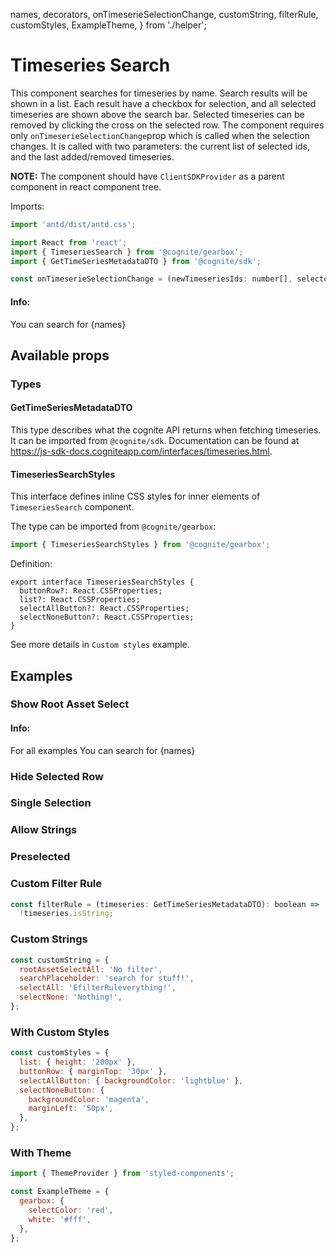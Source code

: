   names,
  decorators,
  onTimeserieSelectionChange,
  customString,
  filterRule,
  customStyles,
  ExampleTheme,
} from './helper';


<Meta title="Time Series|TimeseriesSearch" decorators={decorators} />

# Timeseries Search 

This component searches for timeseries by name. Search results will be shown in a list. Each result have a checkbox for selection, and all selected timeseries are shown above the search bar. Selected timeseries can be removed by clicking the cross on the selected row.
The component requires only `onTimeserieSelectionChange`prop which is called when the selection changes. It is called with two parameters: the current list of selected ids, and the last added/removed timeseries.

**NOTE:** The component should have `ClientSDKProvider` as a parent component in react component tree.

Imports:

```jsx
import 'antd/dist/antd.css';

import React from 'react';
import { TimeseriesSearch } from '@cognite/gearbox';
import { GetTimeSeriesMetadataDTO } from '@cognite/sdk';

```

```jsx
const onTimeserieSelectionChange = (newTimeseriesIds: number[], selectedTimeseries: GetTimeSeriesMetadataDTO) => {}
```

#### Info: 

<p>You can search for {names}</p>

<Preview>
  <Story name="Basic Usage" >
    <TimeseriesSearch onTimeserieSelectionChange={onTimeserieSelectionChange} />
  </Story>
</Preview>

## Available props

<Props of={TimeseriesSearch} />

### Types

#### GetTimeSeriesMetadataDTO

This type describes what the cognite API returns when fetching timeseries.
It can be imported from `@cognite/sdk`.
Documentation can be found at https://js-sdk-docs.cogniteapp.com/interfaces/timeseries.html.

#### TimeseriesSearchStyles

This interface defines inline CSS styles for inner elements of `TimeseriesSearch` component.

The type can be imported from `@cognite/gearbox`:

```jsx
import { TimeseriesSearchStyles } from '@cognite/gearbox';
```

Definition:

```jsxExampleTheme
export interface TimeseriesSearchStyles {
  buttonRow?: React.CSSProperties;
  list?: React.CSSProperties;
  selectAllButton?: React.CSSProperties;
  selectNoneButton?: React.CSSProperties;
}
```

See more details in `Custom styles` example.

## Examples

### Show Root Asset Select

#### Info: 

<p>For all examples You can search for {names}</p>

<Preview>
  <Story name="Show Root Asset Select" >
    <TimeseriesSearch
      onTimeserieSelectionChange={onTimeserieSelectionChange}
      rootAssetSelect={true}
    />
  </Story>
</Preview>

### Hide Selected Row

<Preview>
  <Story name="Hide Selected Row" >
    <TimeseriesSearch
      onTimeserieSelectionChange={onTimeserieSelectionChange}
      hideSelected={true}
    />
  </Story>
</Preview>

### Single Selection

<Preview>
  <Story name="Single Selection" >
    <TimeseriesSearch
      onTimeserieSelectionChange={onTimeserieSelectionChange}
      single={true}
    />
  </Story>
</Preview>

### Allow Strings

<Preview>
  <Story name="Allow Strings" >
    <TimeseriesSearch
      onTimeserieSelectionChange={onTimeserieSelectionChange}
      allowStrings={true}
    />
  </Story>
</Preview>

### Preselected

<Preview>
  <Story name="Preselected" >
    <TimeseriesSearch
      onTimeserieSelectionChange={onTimeserieSelectionChange}
      selectedTimeseries={[8681821313339919, 285034733763395]}
    />
  </Story>
</Preview>

### Custom Filter Rule

```jsx
const filterRule = (timeseries: GetTimeSeriesMetadataDTO): boolean =>
  !timeseries.isString;
```

<Preview>
  <Story name="Custom Filter Rule" >
    <TimeseriesSearch
      onTimeserieSelectionChange={onTimeserieSelectionChange}
      filterRule={filterRule}
    />  
  </Story>
</Preview>

### Custom Strings

```jsx
const customString = {
  rootAssetSelectAll: 'No filter',
  searchPlaceholder: 'search for stuff!',
  selectAll: 'EfilterRuleverything!',
  selectNone: 'Nothing!',
};

```

<Preview>
  <Story name="Custom Strings" >
    <TimeseriesSearch
      onTimeserieSelectionChange={onTimeserieSelectionChange}
      rootAssetSelect={true}
      strings={customString}
    />  
  </Story>
</Preview>

### With Custom Styles

```jsx
const customStyles = {
  list: { height: '200px' },
  buttonRow: { marginTop: '30px' },
  selectAllButton: { backgroundColor: 'lightblue' },
  selectNoneButton: {
    backgroundColor: 'magenta',
    marginLeft: '50px',
  },
};
```

<Preview>
  <Story name="With Custom Styles" >
    <TimeseriesSearch
      onTimeserieSelectionChange={onTimeserieSelectionChange}
      styles={customStyles}
    />  
  </Story>
</Preview>

### With Theme

```jsx
import { ThemeProvider } from 'styled-components';

const ExampleTheme = {
  gearbox: {
    selectColor: 'red',
    white: '#fff',
  },
};
```

<Preview>
  <Story name="With Theme" >
    <ThemeProvider theme={ExampleTheme}><TimeseriesSearch onTimeserieSelectionChange={onTimeserieSelectionChange}/></ThemeProvider>
  </Story>
</Preview>

